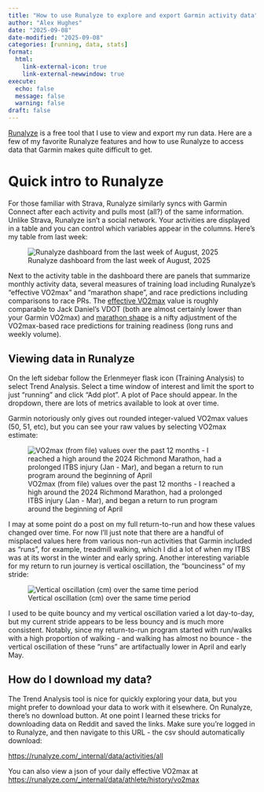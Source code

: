 ```yaml
---
title: "How to use Runalyze to explore and export Garmin activity data"
author: "Alex Hughes"
date: "2025-09-08"
date-modified: "2025-09-08"
categories: [running, data, stats]
format:
  html:
    link-external-icon: true
    link-external-newwindow: true
execute:
  echo: false
  message: false
  warning: false
draft: false
---
```


[Runalyze](https://runalyze.com/) is a free tool that I use to view and export my run data. Here are a few of my favorite Runalyze features and how to use Runalyze to access data that Garmin makes quite difficult to get.  

# Quick intro to Runalyze

For those familiar with Strava, Runalyze similarly syncs with Garmin Connect after each activity and pulls most (all?) of the same information. Unlike Strava, Runalyze isn't a social network. Your activities are displayed in a table and you can control which variables appear in the columns. Here's my table from last week:

![Runalyze dashboard from the last week of August, 2025](runalyze1.PNG)

Next to the activity table in the dashboard there are panels that summarize monthly activity data, several measures of training load including Runalyze's "effective VO2max" and "marathon shape", and race predictions including comparisons to race PRs. The [effective VO2max](https://runalyze.com/help/article/vo2max) value is roughly comparable to Jack Daniel's VDOT (both are almost certainly lower than your Garmin VO2max) and [marathon shape](https://runalyze.com/help/article/marathon-shape) is a nifty adjustment of the VO2max-based race predictions for training readiness (long runs and weekly volume). 

## Viewing data in Runalyze

On the left sidebar follow the Erlenmeyer flask icon (Training Analysis) to select Trend Analysis. Select a time window of interest and limit the sport to just "running" and click "Add plot". A plot of Pace should appear. In the dropdown, there are lots of metrics available to look at over time.

Garmin notoriously only gives out rounded integer-valued VO2max values (50, 51, etc), but you can see your raw values by selecting VO2max estimate:

![VO2max (from file) values over the past 12 months - I reached a high around the 2024 Richmond Marathon, had a prolonged ITBS injury (Jan - Mar), and began a return to run program around the beginning of April](runalyze-trend-analysis.PNG) 

I may at some point do a post on my full return-to-run and how these values changed over time. For now I'll just note that there are a handful of misplaced values here from various non-run activities that Garmin included as "runs", for example, treadmill walking, which I did a lot of when my ITBS was at its worst in the winter and early spring. Another interesting variable for my return to run journey is vertical oscillation, the "bounciness" of my stride:

![Vertical oscillation (cm) over the same time period](runalyze-vertosc.PNG)

I used to be quite bouncy and my vertical oscillation varied a lot day-to-day, but my current stride appears to be less bouncy and is much more consistent. Notably, since my return-to-run program started with run/walks with a high proportion of walking - and walking has almost no bounce - the vertical oscillation of these "runs" are artifactually lower in April and early May.

## How do I download my data?

The Trend Analysis tool is nice for quickly exploring your data, but you might prefer to download your data to work with it elsewhere. On Runalyze, there's no download button. At one point I learned these tricks for downloading data on Reddit and saved the links. Make sure you're logged in to Runalyze, and then navigate to this URL - the csv should automatically download:

[https://runalyze.com/_internal/data/activities/all](https://runalyze.com/_internal/data/activities/all)

You can also view a json of your daily effective VO2max at [https://runalyze.com/_internal/data/athlete/history/vo2max](https://runalyze.com/_internal/data/athlete/history/vo2max)




